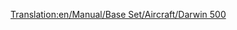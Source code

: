 [[Translation:en/Manual/Base Set/Aircraft/Darwin 500]]

{{fr/Avion|Nom=Darwin 500
|Image=[[File:en/Boeing767.png|Darwin 500]]
|Coût=38 964 (77 928)
|Vitesse=947 km/h (592 MPH)
|Entretien=6 187 (12 374)
|Conception=1982
|Vie=25
|Capacité=240 passagers & 25 sacs de courrier
|Description=Avion de ligne standard, préférant les grands aéroports.
|Réalité=[https://www.wikipedia.org/wiki/fr:Boeing 767 Boeing 767]
}}